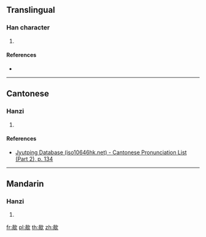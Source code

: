 {{character info/new}}
==Translingual==

===Han character===
{{Han char|rn=76|rad=欠|as=09|sn=13|four=|canj=BBNO|ids=⿰咼欠}}

# {{defn|Han|sort=欠09}}

====References====
* {{Han ref|kx=0570.080|dkj=16135|dj=0958.120|hdz=32145.080|uh=6B44|ud=27460}}

----

==Cantonese==

===Hanzi===
{{yue-hanzi|jyut=[[gwaa1]]|y=gwa1}}

# {{defn|lang=yue|sort=欠09}}

====References====
*[http://www.iso10646hk.net/jp/document/download.jsp Jyutping Database (iso10646hk.net) - Cantonese Pronunciation List (Part 2), p. 134]

----

==Mandarin==

===Hanzi===
{{cmn-hanzi|pin=[[guā]] ([[gua1]])|wg=kua<sup>1</sup>}}

# {{defn|lang=cmn|sort=欠09}}

[[fr:歄]]
[[pl:歄]]
[[th:歄]]
[[zh:歄]]